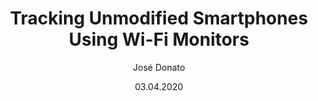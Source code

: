 ---
title: Tracking Unmodified Smartphones Using Wi-Fi Monitors
type: article
author: José Donato
file: /SP_CS2.pdf
snippet: Analysis of a strategy to track smartphones by deploying wi-fi monitoring equipment.
date: '03.04.2020'
---